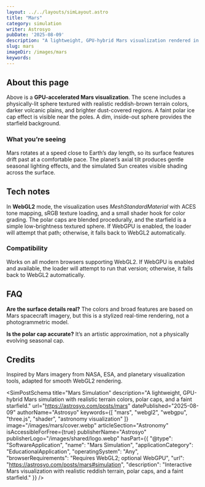 ```yaml
---
layout: ../../layouts/simLayout.astro
title: "Mars"
category: simulation
writer: Astrosyo
pubDate: '2025-08-09'
description: "A lightweight, GPU-hybrid Mars visualization rendered in WebGL2 by default, with optional WebGPU for high-end browsers."
slug: mars
imageDir: /images/mars
keywords:
---
```



<div class="sim-container centered_flex">
  <p class="Tool-Explanation"></p>

  <div class="sim-stage" aria-label="Mars simulation canvas" id="simulation">
    <SimCanvas slug="mars" />
  </div>

  <figcaption class="sim-caption"></figcaption>
</div>

<div class="sim-article">
  <h2 id="about-this-page">About this page</h2>
  <p>
    Above is a <strong>GPU-accelerated Mars visualization</strong>. The scene includes a physically-lit sphere textured with realistic reddish-brown terrain colors, darker volcanic plains, 
    and brighter dust-covered regions. A faint polar ice cap effect is visible near the poles. A dim, inside-out sphere provides the starfield background.
  </p>

  <h3 id="what-youre-seeing">What you’re seeing</h3>
  <p>
    Mars rotates at a speed close to Earth’s day length, so its surface features drift past at a comfortable pace. The planet’s axial tilt produces gentle seasonal lighting effects,
    and the simulated Sun creates visible shading across the surface.
  </p>

  <h2 id="tech-notes">Tech notes</h2>
  <p>
    In <strong>WebGL2</strong> mode, the visualization uses <em>MeshStandardMaterial</em> with ACES tone mapping, sRGB texture loading, and a small shader hook for color grading.
    The polar caps are blended procedurally, and the starfield is a simple low-brightness textured sphere.
    If WebGPU is enabled, the loader will attempt that path; otherwise, it falls back to WebGL2 automatically.
  </p>

  <h3 id="compatibility">Compatibility</h3>
  <p>
    Works on all modern browsers supporting WebGL2. If WebGPU is enabled and available, the loader will attempt 
    to run that version; otherwise, it falls back to WebGL2 automatically.
  </p>

  <h2 id="faq">FAQ</h2>
  <p>
    <strong>Are the surface details real?</strong> The colors and broad features are based on Mars spacecraft imagery, but this is a stylized real-time rendering, not a photogrammetric model.
  </p>
  <p>
    <strong>Is the polar cap accurate?</strong> It’s an artistic approximation, not a physically evolving seasonal cap.
  </p>

  <h2 id="credits">Credits</h2>
  <p>
    Inspired by Mars imagery from NASA, ESA, and planetary visualization tools, adapted for smooth WebGL2 rendering.
  </p>
</div>

<SimPostSchema
  title="Mars Simulation"
  description="A lightweight, GPU-hybrid Mars simulation with realistic terrain colors, polar caps, and a faint starfield."
  url="https://astrosyo.com/posts/mars"
  datePublished="2025-08-09"
  authorName="Astrosyo"
  keywords={[
    "mars",
    "webgl2",
    "webgpu",
    "three.js",
    "shader",
    "astronomy visualization"
  ]}
  image="/images/mars/cover.webp"
  articleSection="Astronomy"
  isAccessibleForFree={true}
  publisherName="Astrosyo"
  publisherLogo="/images/shared/logo.webp"
  hasPart={{
    "@type": "SoftwareApplication",
    "name": "Mars Simulation",
    "applicationCategory": "EducationalApplication",
    "operatingSystem": "Any",
    "browserRequirements": "Requires WebGL2; optional WebGPU",
    "url": "https://astrosyo.com/posts/mars#simulation",
    "description": "Interactive Mars visualization with realistic reddish terrain, polar caps, and a faint starfield."
  }}
/>